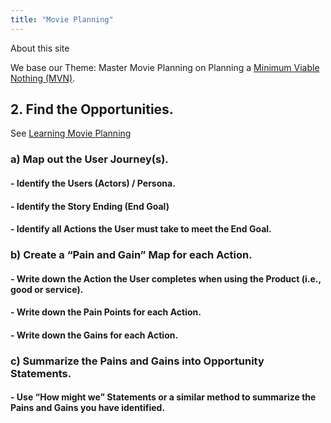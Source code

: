 ```yaml
---
title: "Movie Planning"
---
```


About this site

We base our Theme: Master Movie Planning on Planning a [Minimum Viable Nothing (MVN)](https://github.com/vanHeemstraSystems/minimum-viable-nothing).

## 2. Find the **Opportunities**.

See [Learning Movie Planning](https://vanheemstrasystems.github.io/learning-movie-planning/)

### a) Map out the **User Journey(s)**.

#### - Identify the **Users** (Actors) / Persona.

#### - Identify the Story Ending (**End Goal**)

#### - Identify all **Actions** the User must take to meet the End Goal.

### b) Create a "**Pain and Gain**" Map for each Action.

#### - Write down the **Action** the User completes when using the Product (i.e., good or service).

#### - Write down the **Pain Points** for each Action.

#### - Write down the **Gains** for each Action.

### c) Summarize the Pains and Gains into **Opportunity Statements**.

#### - Use "**How might we**" Statements or a similar method to summarize the Pains and Gains you have identified. 
